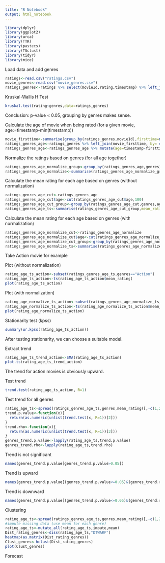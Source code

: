 ---
title: "R Notebook"
output: html_notebook
---

```{r}
library(dplyr)
library(ggplot2)
library(urca)
library(TTR)
library(pastecs)
library(TSclust)
library(tidyr)
library(mice)
```

Load data and add genres

```{r}
ratings<-read.csv("ratings.csv")
movie_genres<-read.csv("movie_genres.csv")
ratings_genres<-ratings %>% select(movieId,rating,timestamp) %>% left_join( movie_genres %>% select(movieId,genres), by= c("movieId"="movieId"))
```

Kruskal-Wallis H Test

```{r}
kruskal.test(rating~genres,data=ratings_genres)
```

Conclusion: p-value < 0.05, grouping by genres makes sense.

Calculate the age of movie when being rated (for a given movie, age:=timestamp-min(timestamp))

```{r}
movie_firsttime<-summarise(group_by(ratings_genres,movieId),firsttime=min(timestamp))
ratings_genres_age<-ratings_genres %>% left_join(movie_firsttime, by= c("movieId"="movieId"))
ratings_genres_age<-ratings_genres_age %>% mutate(age=timestamp-firsttime) %>% select(rating,genres,age)
```

Normalize the ratings based on genres (for all age together)

```{r}
ratings_genres_age_normalize_group<-group_by(ratings_genres_age,genres)
ratings_genres_age_normalize<-summarise(ratings_genres_age_normalize_group,rating_normalize=scale(rating),age=age)
```

Calculate the mean rating for each age based on genres (without normalization)

```{r}
ratings_genres_age_cut<-ratings_genres_age
ratings_genres_age_cut$age<-cut(ratings_genres_age_cut$age,100)
ratings_genres_age_cut_group<-group_by(ratings_genres_age_cut,genres,age)
ratings_genres_age_ts<-summarise(ratings_genres_age_cut_group,mean_rating=mean(rating))
```

Calculate the mean rating for each age based on genres (with normalization)

```{r}
ratings_genres_age_normalize_cut<-ratings_genres_age_normalize
ratings_genres_age_normalize_cut$age<-cut(ratings_genres_age_normalize_cut$age,100)
ratings_genres_age_normalize_cut_group<-group_by(ratings_genres_age_normalize_cut,genres,age)
ratings_genres_age_normalize_ts<-summarise(ratings_genres_age_normalize_cut_group,mean_rating_normalize=mean(rating_normalize))
```


Take Action movie for example

Plot (without normalization)

```{r}
rating_age_ts_action<-subset(ratings_genres_age_ts,genres=="Action")
rating_age_ts_action<-ts(rating_age_ts_action$mean_rating)
plot(rating_age_ts_action)
```

Plot (with normalization)

```{r}
rating_age_normalize_ts_action<-subset(ratings_genres_age_normalize_ts,genres=="Action")
rating_age_normalize_ts_action<-ts(rating_age_normalize_ts_action$mean_rating_normalize)
plot(rating_age_normalize_ts_action)
```

Stationarity test (kpss)

```{r}
summary(ur.kpss(rating_age_ts_action))
```

After testing stationarity, we can choose a suitable model.

Extract trend

```{r}
rating_age_ts_trend_action<-SMA(rating_age_ts_action)
plot.ts(rating_age_ts_trend_action)
```

The trend for action movies is obviously upward.

Test trend

```{r}
trend.test(rating_age_ts_action, R=1)
```

Test trend for all genres

```{r}
rating_age_ts<-spread(ratings_genres_age_ts,genres,mean_rating)[,-c(1,2)]
trend.p.value<-function(x){
  return(as.numeric(unlist(trend.test(x, R=1))[2]))
}
trend.rho<-function(x){
  return(as.numeric(unlist(trend.test(x, R=1))[3]))
}
genres_trend.p.value<-lapply(rating_age_ts,trend.p.value)
genres_trend.rho<-lapply(rating_age_ts,trend.rho)
```

Trend is not significant
```{r}
names(genres_trend.p.value[genres_trend.p.value>0.05])
```

Trend is upward
```{r}
names(genres_trend.p.value[(genres_trend.p.value<=0.05)&(genres_trend.rho>0)])
```

Trend is downward
```{r}
names(genres_trend.p.value[(genres_trend.p.value<=0.05)&(genres_trend.rho<=0)])
```

Clustering 
```{r}
rating_age_ts<-spread(ratings_genres_age_ts,genres,mean_rating)[,-c(1,2)]
#impute missing data (use mean for each genre)
rating_age_ts<-mutate_all(rating_age_ts,impute,mean)
Dist_rating_genres<-diss(rating_age_ts,"DTWARP")
heatmap(as.matrix(Dist_rating_genres))
Clust_genres<-hclust(Dist_rating_genres)
plot(Clust_genres)
```

Forecast









